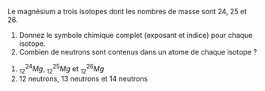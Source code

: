 ::: {.Exercise data-latex=""}

Le magnésium a trois isotopes dont les nombres de masse sont 24, 25 et 26.

1. Donnez le symbole chimique complet (exposant et indice) pour chaque isotope.  
\vspace{\stretch{1}}
2. Combien de neutrons sont contenus dans un atome de chaque isotope ?  
\vspace{\stretch{1}}

:::

::: {.Answer data-latex=""}

1. $_{12}^{24}Mg$, $_{12}^{25}Mg$ et $_{12}^{26}Mg$  
2. 12 neutrons, 13 neutrons et 14 neutrons  

:::

